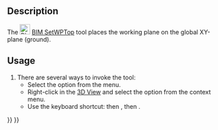 <languages/>
<translate>

<!--T:1-->
{{Docnav
|[[BIM_TDView|TDView]]
|[[BIM_SetWPFront|SetWPFront]]
|[[BIM_Workbench|BIM]]
|IconL=BIM_TDView.svg
|IconR=BIM_SetWPFront.svg
|IconC=Workbench_BIM.svg
}}

<!--T:2-->
{{GuiCommand
|Name=BIM SetWPTop
|MenuLocation=Snapping → Working Plane Top
|Workbenches=[[BIM_Workbench|BIM]]
|Shortcut={{KEY|W}} {{KEY|P}} {{KEY|2}}.
|Version=1.0
|SeeAlso=[[BIM_SetWPFront|BIM SetWPFront]], [[BIM_SetWPSide|BIM SetWPSide]], [[Draft_SelectPlane|Draft SelectPlane]]
}}

== Description == <!--T:3-->

<!--T:4-->
The [[Image:BIM_SetWPTop.svg|24px]] [[BIM_SetWPTop|BIM SetWPTop]] tool places the working plane on the global XY-plane (ground).

==Usage== <!--T:5-->

<!--T:6-->
# There are several ways to invoke the tool:
#* Select the {{MenuCommand|Snapping → [[Image:BIM_SetWPTop.svg|16px]] Working Plane Top}} option from the menu.
#* Right-click in the [[3D_View|3D View]] and select the {{MenuCommand|Snapping → [[Image:BIM_SetWPTop.svg|16px]] Working Plane Top}} option from the context menu.
#* Use the keyboard shortcut: {{KEY|W}} then {{KEY|P}}, then {{KEY|2}}.


<!--T:7-->
{{Docnav
|[[BIM_TDView|TDView]]
|[[BIM_SetWPFront|SetWPFront]]
|[[BIM_Workbench|BIM]]
|IconL=BIM_TDView.svg
|IconR=BIM_SetWPFront.svg
|IconC=Workbench_BIM.svg
}}

</translate>
{{BIM_Tools_navi{{#translation:}}}}
{{Userdocnavi{{#translation:}}}}